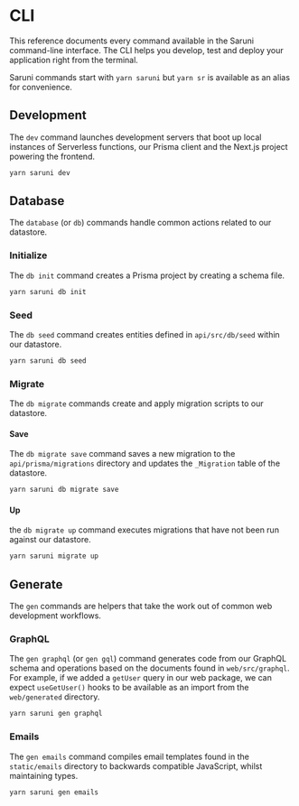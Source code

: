 # CLI

This reference documents every command available in the Saruni command-line interface. The CLI helps you develop, test and deploy your application right from the terminal.

Saruni commands start with `yarn saruni` but `yarn sr` is available as an alias for convenience.

## Development

The `dev` command launches development servers that boot up local instances of Serverless functions, our Prisma client and the Next.js project powering the frontend.

```bash
yarn saruni dev
```

## Database

The `database` (or `db`) commands handle common actions related to our datastore.

### Initialize

The `db init` command creates a Prisma project by creating a schema file.

```bash
yarn saruni db init
```

### Seed

The `db seed` command creates entities defined in `api/src/db/seed` within our datastore.

```bash
yarn saruni db seed
```

### Migrate

The `db migrate` commands create and apply migration scripts to our datastore.

#### Save

The `db migrate save` command saves a new migration to the `api/prisma/migrations` directory and updates the `_Migration` table of the datastore.

```bash
yarn saruni db migrate save
```

#### Up

the `db migrate up` command executes migrations that have not been run against our datastore.

```bash
yarn saruni migrate up
```

## Generate

The `gen` commands are helpers that take the work out of common web development workflows.

### GraphQL

The `gen graphql` (or `gen gql`) command generates code from our GraphQL schema and operations based on the documents found in `web/src/graphql`. For example, if we added a `getUser` query in our web package, we can expect `useGetUser()` hooks to be available as an import from the `web/generated` directory.

```bash
yarn saruni gen graphql
```

### Emails

The `gen emails` command compiles email templates found in the `static/emails` directory to backwards compatible JavaScript, whilst maintaining types.

```bash
yarn saruni gen emails
```
